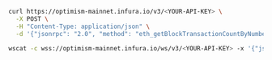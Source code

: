 
<Tabs>
  <TabItem value="curl">

```bash
curl https://optimism-mainnet.infura.io/v3/<YOUR-API-KEY> \
  -X POST \
  -H "Content-Type: application/json" \
  -d '{"jsonrpc": "2.0", "method": "eth_getBlockTransactionCountByNumber", "params": ["latest"], "id": 1}'
```

  </TabItem>
  <TabItem value="WSS">

```bash
wscat -c wss://optimism-mainnet.infura.io/ws/v3/<YOUR-API-KEY> -x '{"jsonrpc": "2.0", "method": "eth_getBlockTransactionCountByNumber", "params": ["latest"], "id":1}'
```

  </TabItem>
</Tabs>

